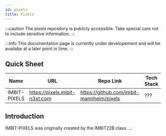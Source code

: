 ```yaml
---
id: pixels
title: Pixels
---
```


:::caution
The pixels repository is publicly accessible. Take special care not to include sensitive information.
:::

:::info
This documentation page is currently under developement and will be availabe at a later point in time.
:::

## Quick Sheet

| Name         | URL                           | Repo Link                                | Tech Stack | Database | Hosting Location |
| ------------ | ----------------------------- | ---------------------------------------- | ---------- | -------- | ---------------- |
| IMBIT-PIXELS | https://pixels.imbit-n3xt.com | https://github.com/imbit-mannheim/pixels | ???        | N/A      | Github Pages     |

## Introduction

IMBIT-PIXELS was originally created by the IMBIT22B class. ...